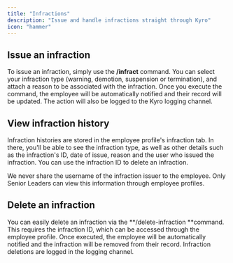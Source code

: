 ```yaml
---
title: "Infractions"
description: "Issue and handle infractions straight through Kyro"
icon: "hammer"
---
```


## Issue an infraction

To issue an infraction, simply use the **/infract** command. You can select your infraction type (warning, demotion, suspension or termination), and attach a reason to be associated with the infraction. Once you execute the command, the employee will be automatically notified and their record will be updated. The action will also be logged to the Kyro logging channel.

## View infraction history

Infraction histories are stored in the employee profile's infraction tab. In there, you'll be able to see the infraction type, as well as other details such as the infraction's ID, date of issue, reason and the user who issued the infraction. You can use the infraction ID to delete an infraction.

<Note>
  We never share the username of the infraction issuer to the employee. Only Senior Leaders can view this information through employee profiles.
</Note>

## Delete an infraction

You can easily delete an infraction via the **/delete-infraction **command. This requires the infraction ID, which can be accessed through the employee profile. Once executed, the employee will be automatically notified and the infraction will be removed from their record. Infraction deletions are logged in the logging channel.
